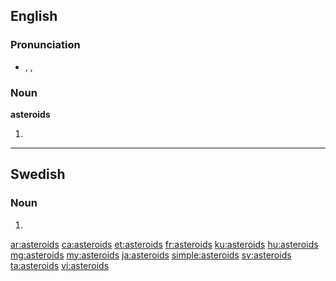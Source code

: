 ==English==

===Pronunciation===
* {{enPR|ăs'tə-roidz"}}, {{IPA|/ˈæstəˌroɪdz/}}, {{X-SAMPA|/"{st@%roIdz/}}

===Noun===
'''asteroids'''

# {{plural of|asteroid}}

----

==Swedish==

===Noun===
{{head|sv|noun form}}

# {{sv-noun-form-indef-gen|asteroid}}

[[ar:asteroids]]
[[ca:asteroids]]
[[et:asteroids]]
[[fr:asteroids]]
[[ku:asteroids]]
[[hu:asteroids]]
[[mg:asteroids]]
[[my:asteroids]]
[[ja:asteroids]]
[[simple:asteroids]]
[[sv:asteroids]]
[[ta:asteroids]]
[[vi:asteroids]]
